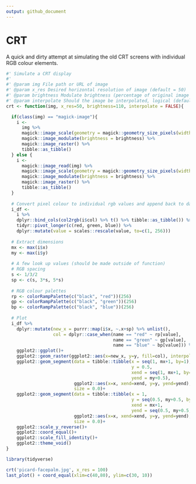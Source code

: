 ```yaml
---
output: github_document
---
```


# CRT

A quick and dirty attempt at simulating the old CRT screens with individual RGB colour elements. 

```r
#' Simulate a CRT display
#'
#' @param img File path or URL of image
#' @param x_res Desired horizontal resolution of image (default = 50)
#' @param brightness Modulate brightness (percentage of original image brightness, default = 110)
#' @param interpolate Should the image be interpolated, logical (default = FALSE)
crt <- function(img, x_res=50, brightness=110, interpolate = FALSE){

  if(class(img) == "magick-image"){
    i <-
      img %>%
      magick::image_scale(geometry = magick::geometry_size_pixels(width=x_res)) %>% 
      magick::image_modulate(brightness = brightness) %>% 
      magick::image_raster() %>% 
      tibble::as_tibble()
  } else {
    i <-
      magick::image_read(img) %>%
      magick::image_scale(geometry = magick::geometry_size_pixels(width=x_res)) %>% 
      magick::image_modulate(brightness = brightness) %>% 
      magick::image_raster() %>% 
      tibble::as_tibble()
  }
  
  # Convert pixel colour to individual rgb values and append back to dataframe
  i_df <-
    i %>% 
    dplyr::bind_cols(col2rgb(i$col) %>% t() %>% tibble::as_tibble()) %>% 
    tidyr::pivot_longer(c(red, green, blue)) %>% 
    dplyr::mutate(value = scales::rescale(value, to=c(1, 256)))
  
  # Extract dimensions  
  mx <- max(i$x)
  my <- max(i$y)
  
  # A few look up values (should be made outside of function)
  # RGB spacing
  s <- 1/3/2
  sp <- c(s, 3*s, 5*s)
  
  # RGB colour palettes
  rp <- colorRampPalette(c("black", "red"))(256)
  gp <- colorRampPalette(c("black", "green"))(256)
  bp <- colorRampPalette(c("black", "blue"))(256)
  
  # Plot
  i_df %>% 
    dplyr::mutate(new_x = purrr::map(i$x, ~.x+sp) %>% unlist(),
                  col = dplyr::case_when(name == "red" ~ rp[value],
                                         name == "green" ~ gp[value],
                                         name == "blue" ~ bp[value])) %>% 
    ggplot2::ggplot()+
    ggplot2::geom_raster(ggplot2::aes(x=new_x, y=y, fill=col), interpolate = interpolate)+
    ggplot2::geom_segment(data = tibble::tibble(x = seq(1, mx+1, by=1), 
                                                y = 0.5,
                                                xend = seq(1, mx+1, by=1),
                                                yend = my+0.5),
                          ggplot2::aes(x=x, xend=xend, y=y, yend=yend),
                          size = 0.0)+
    ggplot2::geom_segment(data = tibble::tibble(x = 1, 
                                                y = seq(0.5, my+0.5, by=1),
                                                xend = mx+1,
                                                yend = seq(0.5, my+0.5, by=1)),
                          ggplot2::aes(x=x, xend=xend, y=y, yend=yend),
                          size = 0.0)+
    ggplot2::scale_y_reverse()+
    ggplot2::coord_equal()+
    ggplot2::scale_fill_identity()+
    ggplot2::theme_void()
}
```

```r
library(tidyverse)
```


```r
crt('picard-facepalm.jpg', x_res = 100)
last_plot() + coord_equal(xlim=c(40,80), ylim=c(30, 10))
```

